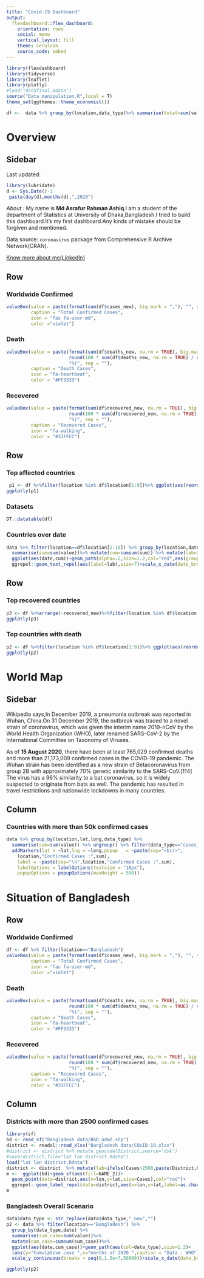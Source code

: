 ---
title: "Covid-19 Dashboard"
output: 
  flexdashboard::flex_dashboard:
    orientation: rows
    social: menu
    vertical_layout: fill
    theme: cerulean
    source_code: embed
---
```{r setup, include=FALSE}
library(flexdashboard)
library(tidyverse)
library(leaflet)
library(plotly)
#load("datafinal.Rdata")
source("Data manipulation.R",local = T)
theme_set(ggthemes::theme_economist())

df <-  data %>% group_by(location,data_type)%>% summarise(total=sum(value)) %>% pivot_wider(names_from = data_type,values_from=total)%>%arrange(-cases_new)
```

Overview
====================================================================

Sidebar{.sidebar}
---------------------------------------------------------------
Last updated:
```{r}
library(lubridate)
d <- Sys.Date()-1
 paste(day(d),months(d),",2020") 
```

_About :_
My name is **Md Asrafur Rahman Ashiq**.I am a student of the department of Statistics at University of Dhaka,Bangladesh.I tried to build this dashboard.It's my first dashboard.Any kinds of mistake should be forgiven and mentioned.

Data source: ```coronavirus``` package from Comprehensive R Archive Network(CRAN).

[Know more about me(LinkedIn)]("https://www.linkedin.com/in/md-asrafur-rahman-ashiq-5462ab1a0/")

 Row
----------------------------------------------

### Worldwide Confirmed {.value-box}
```{r}
valueBox(value = paste(format(sum(df$cases_new), big.mark = ","), "", sep = " "), 
         caption = "Total Confirmed Cases", 
         icon = "fas fa-user-md", 
         color ="violet")
```

### Death {.value-box}
```{r}
valueBox(value = paste(format(sum(df$deaths_new, na.rm = TRUE), big.mark = ","), " (",
                       round(100 * sum(df$deaths_new, na.rm = TRUE) / sum(df$cases_new), 1), 
                       "%)", sep = ""),
         caption = "Death Cases", 
         icon = "fa-heartbeat", 
         color = "#FF3333")
```

### Recovered {.value-box}
```{r}
valueBox(value = paste(format(sum(df$recovered_new, na.rm = TRUE), big.mark = ","), " (",
                       round(100 * sum(df$recovered_new, na.rm = TRUE) / sum(df$cases_new), 1), 
                       "%)", sep = ""),
         caption = "Recovered Cases", 
         icon = "fa-walking", 
         color = "#33FFCC")
```

 Row {.tabset}
------------------------------------------------------------------

### Top affected countries

```{r}
 p1 <- df %>%filter(location %in% df$location[1:9])%>% ggplot(aes(reorder(location,-cases_new),cases_new))+geom_bar(stat="identity",aes(fill=location))+labs(y="total",x="")+theme(legend.position = "")+scale_y_continuous(breaks = seq(0,4e+6,1000000))+geom_text(aes(label=cases_new),vjust=-10000)+scale_fill_brewer(palette = "Set1")+theme(axis.text.x = element_text(angle = 0))
ggplotly(p1)
```

### Datasets

```{r}
DT::datatable(df)
```

### Countries over date
```{r fig.width=20}
data %>% filter(location==df$location[1:10]) %>% group_by(location,date) %>%
  summarise(sum=sum(value))%>% mutate(cum=cumsum(sum)) %>% mutate(lab=ifelse(cum==max(cum),location,""))%>%
  ggplot(aes(date,cum))+geom_path(alpha=.2,size=1.2,col="red",aes(group=location))+
  ggrepel::geom_text_repel(aes(label=lab),size=7)+scale_x_date(date_breaks = "1 month",date_labels = "%b %d")+theme_bw()
```

 Row {.tabset}
------------------------------------------------------------

### Top recovered countries
```{r}
p3 <- df %>%arrange(-recovered_new)%>%filter(location %in% df$location[1:9])%>% ggplot(aes(reorder(location,-recovered_new),recovered_new))+geom_bar(stat="identity",aes(fill=location))+labs(y="total",x="")+theme(legend.position = "")+ geom_text(aes(label=recovered_new),vjust=-10000)+scale_fill_brewer(palette = "Set1")+theme(axis.text.x = element_text(angle = 0))
ggplotly(p3)

```

### Top countries with death

```{r}
p2 <- df %>%filter(location %in% df$location[1:9])%>% ggplot(aes(reorder(location,-deaths_new),deaths_new))+geom_bar(stat="identity",aes(fill=location))+labs(y="total",x="")+theme(legend.position = "")+scale_y_continuous(breaks = seq(0,250000,50000))+geom_text(aes(label=deaths_new),vjust=-10000)+scale_fill_brewer(palette = "Set1")+theme(axis.text.x = element_text(angle = 0))
ggplotly(p2)

```

World Map
================================================================
Sidebar{.sidebar}
---------------------------------------------------------------
Wikipedia says,In December 2019, a pneumonia outbreak was reported in Wuhan, China.On 31 December 2019, the outbreak was traced to a novel strain of coronavirus, which was given the interim name 2019-nCoV by the World Health Organization (WHO), later renamed SARS-CoV-2 by the International Committee on Taxonomy of Viruses.

As of **15 August 2020**, there have been at least 765,029 confirmed deaths and more than 21,173,009 confirmed cases in the COVID-19 pandemic. The Wuhan strain has been identified as a new strain of Betacoronavirus from group 2B with approximately 70% genetic similarity to the SARS-CoV.[114] The virus has a 96% similarity to a bat coronavirus, so it is widely suspected to originate from bats as well. The pandemic has resulted in travel restrictions and nationwide lockdowns in many countries. 

Column {data-width=650}
-----------------------------------------------------------------------

### Countries with more than 50k confirmed cases
```{r}
data %>% group_by(location,lat,long,data_type) %>%
  summarise(sum=sum(value)) %>% ungroup() %>% filter(data_type=="cases_new",sum>50000) %>% leaflet()%>%addTiles()%>%addProviderTiles("Esri.WorldImagery")%>%setView(0,0,zoom = 1.9)%>%
  addMarkers(lat = ~lat,lng = ~long,popup   = ~paste(sep="<br/>",
    location,"Confirmed Cases :",sum),
    label = ~paste(sep="\n",location,"Confirmed Cases :",sum),
    labelOptions = labelOptions(textsize = "18px"),
    popupOptions = popupOptions(maxHeight = 500)) 
```

 Situation of Bangladesh
===============================================================

 Row
----------------------------------------------

### Worldwide Confirmed {.value-box}
```{r}
df <- df %>% filter(location=="Bangladesh")
valueBox(value = paste(format(sum(df$cases_new), big.mark = ","), "", sep = " "), 
         caption = "Total Confirmed Cases", 
         icon = "fas fa-user-md", 
         color ="violet")
```

### Death {.value-box}
```{r}
valueBox(value = paste(format(sum(df$deaths_new, na.rm = TRUE), big.mark = ","), " (",
                       round(100 * sum(df$deaths_new, na.rm = TRUE) / sum(df$cases_new), 1), 
                       "%)", sep = ""),
         caption = "Death Cases", 
         icon = "fa-heartbeat", 
         color = "#FF3333")
```

### Recovered {.value-box}
```{r}
valueBox(value = paste(format(sum(df$recovered_new, na.rm = TRUE), big.mark = ","), " (",
                       round(100 * sum(df$recovered_new, na.rm = TRUE) / sum(df$cases_new), 1), 
                       "%)", sep = ""),
         caption = "Recovered Cases", 
         icon = "fa-walking", 
         color = "#33FFCC")
```


 Column
---------------------------------------------------------------

### Districts with more than 2500 confirmed cases

```{r}
library(sf)
bd <- read_sf("Bangladesh data/BGD_adm2.shp")
district <- readxl::read_xlsx("Bangladesh data/COVID-19.xlsx")
#district <- district %>% mutate_geocode(District,source='dsk')
#save(district,file="lat lon district.Rdata")
load("lat lon district.Rdata")
district <- district  %>% mutate(lab=ifelse(Cases>2500,paste(District,Cases),NA))
m <-  ggplot(bd)+geom_sf(aes(fill=NAME_2))+
  geom_point(data=district,aes(x=lon,y=lat,size=Cases),col="red")+
  ggrepel::geom_label_repel(data=district,aes(x=lon,y=lat,label=as.character(lab),alpha=.5))+theme_minimal()+theme(legend.position = "")
m

```

### Bangladesh Overall Scenario

```{r}
data$data_type <- str_replace(data$data_type,"_new","")
p2 <- data %>% filter(location=="Bangladesh") %>%
  group_by(data_type,date) %>%
  summarise(sum_case=sum(value))%>%
  mutate(cum_case=cumsum(sum_case))%>%
  ggplot(aes(date,cum_case))+geom_path(aes(col=data_type),size=1.2)+
  labs(y="Cumulative case ",x="months of 2020 ",caption = "Data : WHO")+
  scale_y_continuous(breaks = seq(0,1.5e+7,50000))+scale_x_date(date_breaks = "1 month",date_labels = "%b %d")

ggplotly(p2)
```
